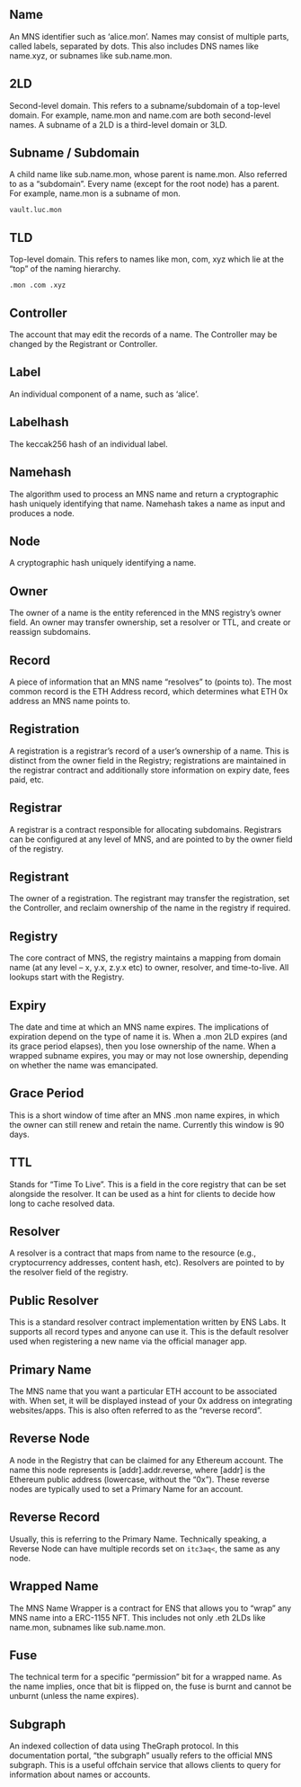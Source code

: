 ## Name
An MNS identifier such as ‘alice.mon’. Names may consist of multiple parts, called labels, separated by dots. This also includes DNS names like name.xyz, or subnames like sub.name.mon.

## 2LD
Second-level domain. This refers to a subname/subdomain of a top-level domain. For example, name.mon and name.com are both second-level names. A subname of a 2LD is a third-level domain or 3LD.

## Subname / Subdomain
A child name like sub.name.mon, whose parent is name.mon. Also referred to as a “subdomain”. Every name (except for the root node) has a parent. For example, name.mon is a subname of mon.

`vault.luc.mon`

## TLD
Top-level domain. This refers to names like mon, com, xyz which lie at the “top” of the naming hierarchy.

`.mon .com .xyz`

## Controller
The account that may edit the records of a name. The Controller may be changed by the Registrant or Controller.

## Label
An individual component of a name, such as ‘alice’.

## Labelhash
The keccak256 hash of an individual label.

## Namehash
The algorithm used to process an MNS name and return a cryptographic hash uniquely identifying that name. Namehash takes a name as input and produces a node.

## Node
A cryptographic hash uniquely identifying a name.

## Owner
The owner of a name is the entity referenced in the MNS registry’s owner field. An owner may transfer ownership, set a resolver or TTL, and create or reassign subdomains.

## Record
A piece of information that an MNS name “resolves” to (points to). The most common record is the ETH Address record, which determines what ETH 0x address an MNS name points to.

## Registration
A registration is a registrar’s record of a user’s ownership of a name. This is distinct from the owner field in the Registry; registrations are maintained in the registrar contract and additionally store information on expiry date, fees paid, etc.

## Registrar
A registrar is a contract responsible for allocating subdomains. Registrars can be configured at any level of MNS, and are pointed to by the owner field of the registry.

## Registrant
The owner of a registration. The registrant may transfer the registration, set the Controller, and reclaim ownership of the name in the registry if required.

## Registry
The core contract of MNS, the registry maintains a mapping from domain name (at any level – x, y.x, z.y.x etc) to owner, resolver, and time-to-live. All lookups start with the Registry.

## Expiry
The date and time at which an MNS name expires. The implications of expiration depend on the type of name it is. When a .mon 2LD expires (and its grace period elapses), then you lose ownership of the name. When a wrapped subname expires, you may or may not lose ownership, depending on whether the name was emancipated.

## Grace Period
This is a short window of time after an MNS .mon name expires, in which the owner can still renew and retain the name. Currently this window is 90 days.

## TTL
Stands for “Time To Live”. This is a field in the core registry that can be set alongside the resolver. It can be used as a hint for clients to decide how long to cache resolved data.

## Resolver
A resolver is a contract that maps from name to the resource (e.g., cryptocurrency addresses, content hash, etc). Resolvers are pointed to by the resolver field of the registry.

## Public Resolver
This is a standard resolver contract implementation written by ENS Labs. It supports all record types and anyone can use it. This is the default resolver used when registering a new name via the official manager app.

## Primary Name
The MNS name that you want a particular ETH account to be associated with. When set, it will be displayed instead of your 0x address on integrating websites/apps. This is also often referred to as the “reverse record”.

## Reverse Node
A node in the Registry that can be claimed for any Ethereum account. The name this node represents is [addr].addr.reverse, where [addr] is the Ethereum public address (lowercase, without the “0x”). These reverse nodes are typically used to set a Primary Name for an account.

## Reverse Record
Usually, this is referring to the Primary Name. Technically speaking, a Reverse Node can have multiple records set on `itc3aq<`, the same as any node.

## Wrapped Name
The MNS Name Wrapper is a contract for ENS that allows you to “wrap” any MNS name into a ERC-1155 NFT. This includes not only .eth 2LDs like name.mon, subnames like sub.name.mon.

## Fuse
The technical term for a specific “permission” bit for a wrapped name. As the name implies, once that bit is flipped on, the fuse is burnt and cannot be unburnt (unless the name expires).

## Subgraph
An indexed collection of data using TheGraph protocol. In this documentation portal, “the subgraph” usually refers to the official MNS subgraph. This is a useful offchain service that allows clients to query for information about names or accounts.